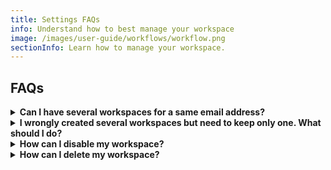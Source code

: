 ```yaml
---
title: Settings FAQs
info: Understand how to best manage your workspace
image: /images/user-guide/workflows/workflow.png
sectionInfo: Learn how to manage your workspace.
---
```


## FAQs

<details>
  <summary><strong>Can I have several workspaces for a same email address?</strong></summary>

  Absolutely. You can create a new workspace by clicking on the dropdown menu on the very top left of the screen (the one that contains the name of your workspace), on the three dots and then on `Create Workspace`.
</details>

<details>
  <summary><strong>I wrongly created several workspaces but need to keep only one. What should I do?</strong></summary>

  Just delete the workspaces you no longer need, you can do so under `Settings -> General`.  
  **Careful: do not delete your account** (accessible under the Profile section) — your account is shared among the different workspaces.
</details>

<details>
  <summary><strong>How can I disable my workspace?</strong></summary>

  If you want to just disable your workspace (not delete it), go to `Billings` and click on `Cancel Plan`.
</details>

<details>
  <summary><strong>How can I delete my workspace?</strong></summary>

  You can do so under `Settings -> General`. We hope we'll see you around soon, thank you for giving Twenty a try!
</details>




<ArticleEditContent></ArticleEditContent>